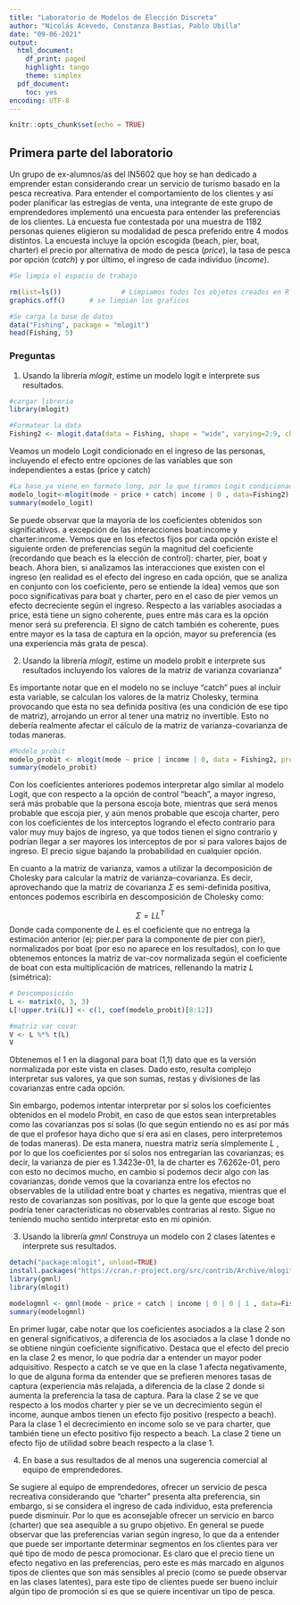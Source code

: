 ---
title: "Laboratorio de Modelos de Elección Discreta"
author: "Nicolás Acevedo, Constanza Bastías, Pablo Ubilla"
date: "09-06-2021"
output: 
  html_document:
    df_print: paged
    highlight: tango
    theme: simplex
  pdf_document:
    toc: yes
encoding: UTF-8
---

```{r setup, include=FALSE}
knitr::opts_chunk$set(echo = TRUE)
```

## Primera parte del laboratorio

Un grupo de ex-alumnos/as del IN5602 que hoy se han dedicado a emprender estan considerando crear un servicio de turismo basado en la pesca recreativa. Para entender el comportamiento de los clientes y así poder planificar las estregias de venta, una integrante de este grupo de emprendedores implementó una encuesta para entender las preferencias de los clientes. La encuesta fue contestada por una muestra de 1182 personas quienes eligieron su modalidad de pesca preferido entre 4 modos distintos. La encuesta incluye la opción escogida (beach, pier, boat, charter) el precio por alternativa de modo de pesca (*price*), la tasa de pesca por opción (*catch*) y por último, el ingreso de cada individuo (*income*).

```{r ,message=FALSE}
#Se limpia el espacio de trabajo

rm(list=ls())				# Limpiamos todos los objetos creados en R
graphics.off()	    # se limpian los graficos 

```

```{r ,message=FALSE}
#Se carga la base de datos
data("Fishing", package = "mlogit")
head(Fishing, 5)
```

### Preguntas

1.  Usando la librería *mlogit*, estime un modelo logit e interprete sus resultados.

```{r ,message=FALSE}
#cargar libreria
library(mlogit)

#Formatear la data
Fishing2 <- mlogit.data(data = Fishing, shape = "wide", varying=2:9, choice = "mode")
```

Veamos un modelo Logit condicionado en el ingreso de las personas, incluyendo el efecto entre opciones de las variables que son independientes a estas (price y catch)

```{r ,message=FALSE}
#La base ya viene en formato long, por lo que tiramos Logit condicionado
modelo_logit<-mlogit(mode ~ price + catch| income | 0 , data=Fishing2)	
summary(modelo_logit)
```

Se puede observar que la mayoría de los coeficientes obtenidos son significativos. a excepción de las interacciones boat:income y charter:income. Vemos que en los efectos fijos por cada opción existe el siguiente orden de preferencias según la magnitud del coeficiente (recordando que beach es la elección de control): charter, pier, boat y beach. Ahora bien, si analizamos las interacciones que existen con el ingreso (en realidad es el efecto del ingreso en cada opción, que se analiza en conjunto con los coeficiente, pero se entiende la idea) vemos que son poco significativas para boat y charter, pero en el caso de pier vemos un efecto decreciente según el ingreso. Respecto a las variables asociadas a price, está tiene un signo coherente, pues entre más cara es la opción menor será su preferencia. El signo de catch también es coherente, pues entre mayor es la tasa de captura en la opción, mayor su preferencia (es una experiencia más grata de pesca).

2.  Usando la librería *mlogit*, estime un modelo probit e interprete sus resultados incluyendo los valores de la matriz de varianza covarianza"

Es importante notar que en el modelo no se incluye "catch" pues al incluir esta variable, se calculan los valores de la matriz Cholesky, termina provocando que esta no sea definida positiva (es una condición de ese tipo de matriz), arrojando un error al tener una matriz no invertible. Esto no debería realmente afectar el cálculo de la matriz de varianza-covarianza de todas maneras.

```{r, message=FALSE}
#Modelo probit
modelo_probit <- mlogit(mode ~ price | income | 0, data = Fishing2, probit = TRUE)
summary(modelo_probit)
```

Con los coeficientes anteriores podemos interpretar algo similar al modelo Logit, que con respecto a la opción de control "beach", a mayor ingreso, será más probable que la persona escoja bote, mientras que será menos probable que escoja pier, y aún menos probable que escoja charter, pero con los coeficientes de los interceptos logrando el efecto contrario para valor muy muy bajos de ingreso, ya que todos tienen el signo contrario y podrían llegar a ser mayores los interceptos de por sí para valores bajos de ingreso. El precio sigue bajando la probabilidad en cualquier opción.

En cuanto a la matriz de varianza, vamos a utilizar la decomposición de Cholesky para calcular la matriz de varianza--covarianza. Es decir, aprovechando que la matriz de covarianza $\Sigma$ es semi-definida positiva, entonces podemos escribirla en descomposición de Cholesky como:

$$
\Sigma = LL^{T}
$$ Donde cada componente de $L$ es el coeficiente que no entrega la estimación anterior (ej: pier.per para la componente de pier con pier), normalizados por boat (por eso no aparece en los resultados), con lo que obtenemos entonces la matriz de var-cov normalizada según el coeficiente de boat con esta multiplicación de matrices, rellenando la matriz $L$ (simétrica):

```{r}

# Descomposición
L <- matrix(0, 3, 3)
L[!upper.tri(L)] <- c(1, coef(modelo_probit)[8:12])

#matriz var covar
V <- L %*% t(L)
V
```

Obtenemos el 1 en la diagonal para boat (1,1) dato que es la versión normalizada por este vista en clases. Dado esto, resulta complejo interpretar sus valores, ya que son sumas, restas y divisiones de las covarianzas entre cada opción.

Sin embargo, podemos intentar interpretar por sí solos los coeficientes obtenidos en el modelo Probit, en caso de que estos sean interpretables como las covarianzas pos sí solas (lo que según entiendo no es así por más de que el profesor haya dicho que sí era así en clases, pero interpretemos de todas maneras). De esta manera, nuestra matriz sería simplemente $L$ , por lo que los coeficientes por sí solos nos entregarían las covarianzas; es decir, la varianza de pier es 1.3423e-01, la de charter es 7.6262e-01, pero con esto no decimos mucho, en cambio sí podemos decir algo con las covarianzas, donde vemos que la covarianza entre los efectos no observables de la utilidad entre boat y chartes es negativa, mientras que el resto de covarianzas son positivas, por lo que la gente que escoge boat podría tener características no observables contrarias al resto. Sigue no teniendo mucho sentido interpretar esto en mi opinión.

3.  Usando la librería *gmnl* Construya un modelo con 2 clases latentes e interprete sus resultados.

```{r ,message=FALSE, warning=FALSE}

detach("package:mlogit", unload=TRUE)
install.packages("https://cran.r-project.org/src/contrib/Archive/mlogit/mlogit_1.0-2.tar.gz", repos=NULL,type="source")
library(gmnl)
library(mlogit) 

modelogmnl <- gmnl(mode ~ price + catch | income | 0 | 0 | 1 , data=Fishing2, model='lc', Q=2)
summary(modelogmnl)

```

En primer lugar, cabe notar que los coeficientes asociados a la clase 2 son en general significativos, a diferencia de los asociados a la clase 1 donde no se obtiene ningún coeficiente significativo. Destaca que el efecto del precio en la clase 2 es menor, lo que podría dar a entender un mayor poder adquisitivo. Respecto a catch se ve que en la clase 1 afecta negativamente, lo que de alguna forma da entender que se prefieren menores tasas de captura (experiencia más relajada, a diferencia de la clase 2 donde si aumenta la preferencia la tasa de captura. Para la clase 2 se ve que respecto a los modos charter y pier se ve un decrecimiento según el income, aunque ambos tienen un efecto fijo positivo (respecto a beach). Para la clase 1 el decrecimiento en income solo se ve para charter, que también tiene un efecto positivo fijo respecto a beach. La clase 2 tiene un efecto fijo de utilidad sobre beach respecto a la clase 1.

4.  En base a sus resultados de al menos una sugerencia comercial al equipo de emprendedores.

Se sugiere al equipo de emprendedores, ofrecer un servicio de pesca recreativa considerando que "charter" presenta alta preferencia, sin embargo, si se considera el ingreso de cada individuo, esta preferencia puede disminuir. Por lo que es aconsejable ofrecer un servicio en barco (charter) que sea asequible a su grupo objetivo. En general se puede observar que las preferencias varian según ingreso, lo que da a entender que puede ser importante determinar segmentos en los clientes para ver qué tipo de modo de pesca promocionar. Es claro que el precio tiene un efecto negativo en las preferencias, pero este es más marcado en algunos tipos de clientes que son más sensibles al precio (como se puede observar en las clases latentes), para este tipo de clientes puede ser bueno incluir algún tipo de promoción si es que se quiere incentivar un tipo de pesca.
